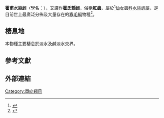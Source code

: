 {{Speciesbox
 | image = Limnodrilus hoffmeisteri.jpg
 | image_width = 220px
 | image_caption = ''Limnodrilus hoffmeisteri''
 | taxon = Limnodrilus hoffmeisteri
 | authority = Claparède, 1862
}}

'''霍甫水絲蚓'''（學名：{{lang|la|''Limnodrilus hoffmeisteri''}}），又譯作'''霍氏顫蚓'''{{r|TaiBIF_403243|TaiBNET_403243}}，俗稱'''紅蟲'''，屬於{{tsl|en|Haplotaxida|單向蚓目}}<ref>{{cite web |url=http://www.nature.edu.hk/species_database/species/haplotaxida |title=單向蚓目 Haplotaxida |publisher=[[香港生物多樣性資料庫|香港生物多樣性訊息系統]]（[[HKBIS|HKBIS]]）物種資料庫 |access-date=2020-08-14 |language=zh-hant,en }}</ref>[[仙女蟲科|仙女蟲科]][[水絲蚓屬|水絲蚓屬]]，是目前世上最廣泛分佈及大量存在的[[寡毛綱|寡毛綱]]物種<ref>{{cite journal|last1=Kennedy|first1=C. R.|title=The distribution and habitat of limnodrilus claparède (oligochaeta: tubificidae)|journal=Oikos|date=1965|volume=16|issue=1/2|pages=26–38|doi=10.2307/3564862|jstor=3564862}}</ref>。

==棲息地==
本物種主要棲息於淡水及鹹淡水交界{{r|WoRMS_137556}}。

==參考文獻==
{{reflist |refs=
<ref name="TaiBIF_403243">{{TaiBIF |id=403243 |binomial=Limnodrilus hoffmeisteri |authority=Claparède, 1862 |zh=霍甫水絲蚓 |access-date=2020-08-14 }}</ref>
<ref name="TaiBNET_403243">{{TaiBIF |id=403243 |binomial=Limnodrilus hoffmeisteri |authority=Claparède, 1862 |zh=霍甫水絲蚓 |access-date=2020-08-14 }}</ref>
<ref name="WoRMS_137556">{{WoRMS |id=137556
 |Timm, T. & Erséus, C. (2020). World List of Marine Oligochaeta. 
 |title=''Limnodrilus hoffmeisteri'' Claparède, 1862
 |last1=van Haaren |first1=Ton
 |last2=Timm |first2=Tarmo
 |last3=Erséus |first3=Christer
 |date=2017-10-03 |access-date=2020-08-15 }}</ref>
}}

==外部連結==
{{Taxonbar|from=Q5142030}}

[[Category:單向蚓目|Category:單向蚓目]]